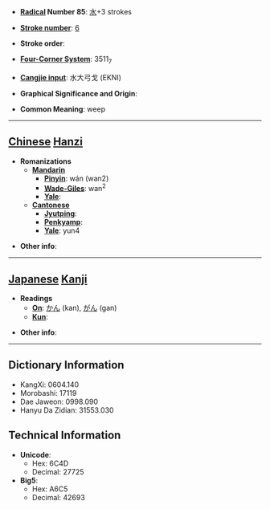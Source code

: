 * '''[[Wiktionary:Chinese radical index| Radical]] Number 85''': [[Wiktionary:Chinese radical index 水|水]]+3 strokes

* '''[[Wiktionary:Chinese total strokes index|Stroke number]]''': [[Wiktionary:Chinese total strokes index 6|6]]

* '''Stroke order''': 

* '''[[Wiktionary:Chinese four corner index|Four-Corner System]]''': 3511<sub>7</sub>

* '''[[Wiktionary:Chinese Cangjie index|Cangjie input]]''': 水大弓戈 (EKNI)

* '''Graphical Significance and Origin''': 

* '''Common Meaning''': weep

----

== [[Chinese]] [[Hanzi]] ==

* '''Romanizations'''
** '''[[Mandarin]]'''
*** '''[[Pinyin]]''': wán (wan2)
*** '''[[Wade-Giles]]''': wan<sup>2</sup>
*** '''[[Yale]]''': 
** '''[[Cantonese]]'''
*** '''[[Jyutping]]''':
*** '''[[Penkyamp]]''': 
*** '''[[Yale]]''': yun4

* '''Other info''': 

----

== [[Japanese]] [[Kanji]] ==

* '''Readings'''
** '''[[On]]''': [[かん]] (kan), [[がん]] (gan)
** '''[[Kun]]''': 

* '''Other info''':  

----

== Dictionary Information ==

* KangXi: 0604.140
* Morobashi: 17119
* Dae Jaweon: 0998.090
* Hanyu Da Zidian: 31553.030

== Technical Information ==

* '''Unicode''':
** Hex: 6C4D
** Decimal: 27725
* '''Big5''':
** Hex: A6C5
** Decimal: 42693